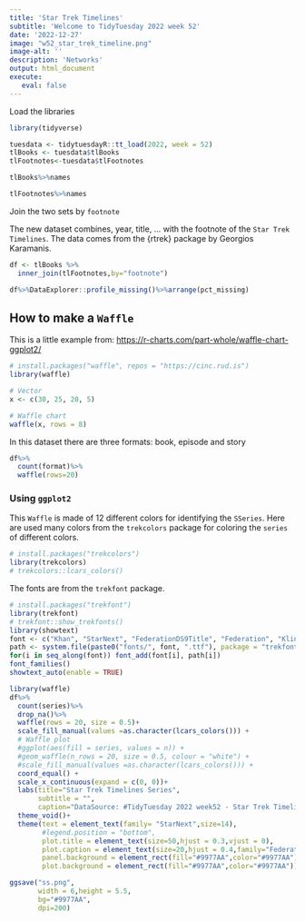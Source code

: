 ```yaml
---
title: 'Star Trek Timelines'
subtitle: 'Welcome to TidyTuesday 2022 week 52'
date: '2022-12-27'
image: "w52_star_trek_timeline.png"
image-alt: ''
description: 'Networks'
output: html_document
execute: 
   eval: false
---
```






Load the libraries
```r
library(tidyverse)
```



```r
tuesdata <- tidytuesdayR::tt_load(2022, week = 52)
tlBooks <- tuesdata$tlBooks
tlFootnotes<-tuesdata$tlFootnotes
```

```r
tlBooks%>%names
```

```r
tlFootnotes%>%names
```

Join the two sets by `footnote`

The new dataset combines, year, title, ... with the footnote of the `Star Trek Timelines`.
The data comes from the {rtrek} package by Georgios Karamanis.

```r
df <- tlBooks %>%
  inner_join(tlFootnotes,by="footnote")

df%>%DataExplorer::profile_missing()%>%arrange(pct_missing)
```

## How to make a `Waffle`

This is a little example from: [https://r-charts.com/part-whole/waffle-chart-ggplot2/](https://r-charts.com/part-whole/waffle-chart-ggplot2/)

```r
# install.packages("waffle", repos = "https://cinc.rud.is")
library(waffle)

# Vector
x <- c(30, 25, 20, 5)

# Waffle chart
waffle(x, rows = 8)
```


In this dataset there are three formats: book, episode and story
```r
df%>%
  count(format)%>%
  waffle(rows=20)
```

### Using `ggplot2`

This `Waffle` is made of 12 different colors for identifying the `SSeries`. Here are used many colors from the `trekcolors` package for coloring the `series` of different colors. 

```r
# install.packages("trekcolors")
library(trekcolors)
# trekcolors::lcars_colors()
```


The fonts are from the `trekfont` package.

```r
# install.packages("trekfont")
library(trekfont)
# trekfont::show_trekfonts()
library(showtext)
font <- c("Khan", "StarNext", "FederationDS9Title", "Federation", "Klingon", "ModernVulcan", "TNGcast", "FederationStarfleet")
path <- system.file(paste0("fonts/", font, ".ttf"), package = "trekfont")
for(i in seq_along(font)) font_add(font[i], path[i])
font_families()
showtext_auto(enable = TRUE)
```



```r
library(waffle)
df%>%
  count(series)%>%
  drop_na()%>%
  waffle(rows = 20, size = 0.5)+
  scale_fill_manual(values =as.character(lcars_colors())) +
  # Waffle plot
  #ggplot(aes(fill = series, values = n)) +
  #geom_waffle(n_rows = 20, size = 0.5, colour = "white") +
  #scale_fill_manual(values =as.character(lcars_colors())) +
  coord_equal() +
  scale_x_continuous(expand = c(0, 0))+
  labs(title="Star Trek Timelines Series",
       subtitle = "",
       caption="DataSource: #TidyTuesday 2022 week52 - Star Trek Timelines\nDataViz: Federica Gazzelloni #30DayChartChallenge 2023 Day2 - Waffle\n")+
  theme_void()+
  theme(text = element_text(family= "StarNext",size=14),
        #legend.position = "bottom",
        plot.title = element_text(size=50,hjust = 0.3,vjust = 0),
        plot.caption = element_text(size=20,hjust = 0.4,family="FederationDS9Title"),
        panel.background = element_rect(fill="#9977AA",color="#9977AA"),
        plot.background = element_rect(fill="#9977AA",color="#9977AA"))
```

```r
ggsave("ss.png",
       width = 6,height = 5.5,
       bg="#9977AA",
       dpi=200)
```

